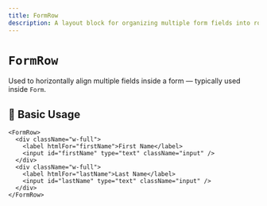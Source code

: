 ```yaml
---
title: FormRow
description: A layout block for organizing multiple form fields into rows with responsive spacing.
---
```



# `FormRow`

Used to horizontally align multiple fields inside a form — typically used inside `Form`.

<Divider />

## 🚀 Basic Usage

<CodeBlockWrapper language="tsx">

```tsx
<FormRow>
  <div className="w-full">
    <label htmlFor="firstName">First Name</label>
    <input id="firstName" type="text" className="input" />
  </div>
  <div className="w-full">
    <label htmlFor="lastName">Last Name</label>
    <input id="lastName" type="text" className="input" />
  </div>
</FormRow>
```

</CodeBlockWrapper>
